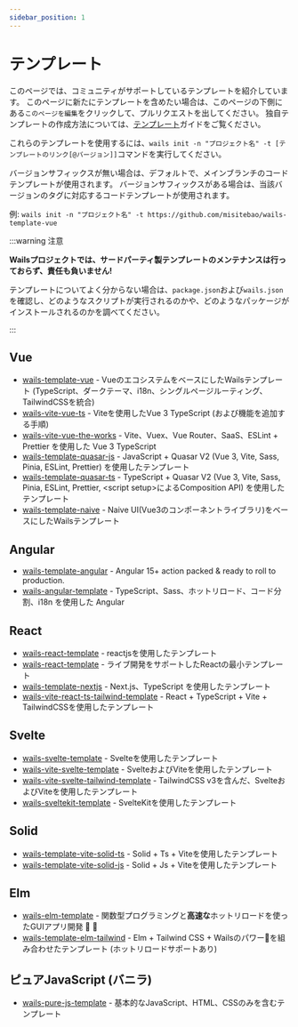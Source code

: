 ```yaml
---
sidebar_position: 1
---
```


# テンプレート

このページでは、コミュニティがサポートしているテンプレートを紹介しています。 このページに新たにテンプレートを含めたい場合は、このページの下側にある`このページを編集`をクリックして、プルリクエストを出してください。 独自テンプレートの作成方法については、[テンプレート](../guides/templates.mdx)ガイドをご覧ください。

これらのテンプレートを使用するには、`wails init -n "プロジェクト名" -t [テンプレートのリンク[@バージョン]]`コマンドを実行してください。

バージョンサフィックスが無い場合は、デフォルトで、メインブランチのコードテンプレートが使用されます。 バージョンサフィックスがある場合は、当該バージョンのタグに対応するコードテンプレートが使用されます。

例: `wails init -n "プロジェクト名" -t https://github.com/misitebao/wails-template-vue`

:::warning 注意

**Wailsプロジェクトでは、サードパーティ製テンプレートのメンテナンスは行っておらず、責任も負いません!**

テンプレートについてよく分からない場合は、`package.json`および`wails.json`を確認し、どのようなスクリプトが実行されるのかや、どのようなパッケージがインストールされるのかを調べてください。

:::

## Vue

- [wails-template-vue](https://github.com/misitebao/wails-template-vue) - VueのエコシステムをベースにしたWailsテンプレート (TypeScript、ダークテーマ、i18n、シングルページルーティング、TailwindCSSを統合)
- [wails-vite-vue-ts](https://github.com/codydbentley/wails-vite-vue-ts) - Viteを使用したVue 3 TypeScript (および機能を追加する手順)
- [wails-vite-vue-the-works](https://github.com/codydbentley/wails-vite-vue-the-works) - Vite、Vuex、Vue Router、SaaS、ESLint + Prettier を使用した Vue 3 TypeScript
- [wails-template-quasar-js](https://github.com/sgosiaco/wails-template-quasar-js) - JavaScript + Quasar V2 (Vue 3, Vite, Sass, Pinia, ESLint, Prettier) を使用したテンプレート
- [wails-template-quasar-ts](https://github.com/sgosiaco/wails-template-quasar-ts) - TypeScript + Quasar V2 (Vue 3, Vite, Sass, Pinia, ESLint, Prettier, &lt;script setup&gt;によるComposition API) を使用したテンプレート
- [wails-template-naive](https://github.com/tk103331/wails-template-naive) - Naive UI(Vue3のコンポーネントライブラリ)をベースにしたWailsテンプレート

## Angular

- [wails-template-angular](https://github.com/mateothegreat/wails-template-angular) - Angular 15+ action packed & ready to roll to production.
- [wails-angular-template](https://github.com/TAINCER/wails-angular-template) - TypeScript、Sass、ホットリロード、コード分割、i18n を使用した Angular

## React

- [wails-react-template](https://github.com/AlienRecall/wails-react-template) - reactjsを使用したテンプレート
- [wails-react-template](https://github.com/flin7/wails-react-template) - ライブ開発をサポートしたReactの最小テンプレート
- [wails-template-nextjs](https://github.com/LGiki/wails-template-nextjs) - Next.js、TypeScript を使用したテンプレート
- [wails-vite-react-ts-tailwind-template](https://github.com/hotafrika/wails-vite-react-ts-tailwind-template) - React + TypeScript + Vite + TailwindCSSを使用したテンプレート

## Svelte

- [wails-svelte-template](https://github.com/raitonoberu/wails-svelte-template) - Svelteを使用したテンプレート
- [wails-vite-svelte-template](https://github.com/BillBuilt/wails-vite-svelte-template) - SvelteおよびViteを使用したテンプレート
- [wails-vite-svelte-tailwind-template](https://github.com/BillBuilt/wails-vite-svelte-tailwind-template) - TailwindCSS v3を含んだ、SvelteおよびViteを使用したテンプレート
- [wails-sveltekit-template](https://github.com/h8gi/wails-sveltekit-template) - SvelteKitを使用したテンプレート

## Solid

- [wails-template-vite-solid-ts](https://github.com/xijaja/wails-template-solid-ts) - Solid + Ts + Viteを使用したテンプレート
- [wails-template-vite-solid-js](https://github.com/xijaja/wails-template-solid-js) - Solid + Js + Viteを使用したテンプレート

## Elm

- [wails-elm-template](https://github.com/benjamin-thomas/wails-elm-template) - 関数型プログラミングと**高速な**ホットリロードを使ったGUIアプリ開発 :tada: :rocket:
- [wails-template-elm-tailwind](https://github.com/rnice01/wails-template-elm-tailwind) - Elm + Tailwind CSS + Wailsのパワー:muscle:を組み合わせたテンプレート (ホットリロードサポートあり)

## ピュアJavaScript (バニラ)

- [wails-pure-js-template](https://github.com/KiddoV/wails-pure-js-template) - 基本的なJavaScript、HTML、CSSのみを含むテンプレート
